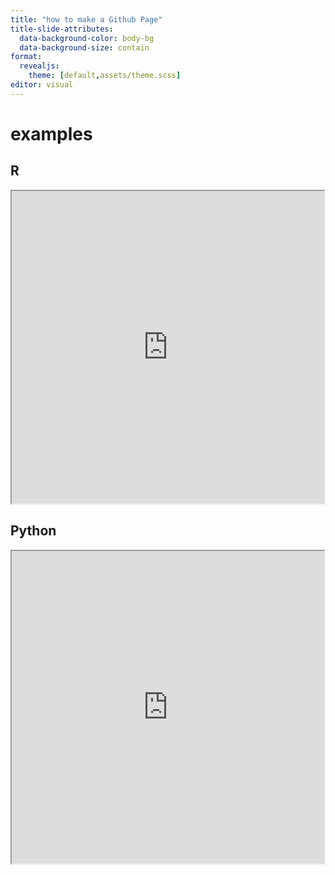 ```yaml
---
title: "how to make a Github Page"
title-slide-attributes: 
  data-background-color: body-bg
  data-background-size: contain
format: 
  revealjs:
    theme: [default,assets/theme.scss]
editor: visual
---
```


# examples

:::{layout-ncol=2}

## R

```{=html}
<iframe width="500" height="500" src="https://dplyr.tidyverse.org/" title="Quarto Documentation" class="myframe"></iframe>
```

## Python

```{=html}
<iframe width="500" height="500" src="https://pandas.pydata.org/" title="Quarto Documentation" class="myframe"></iframe>
```

:::



